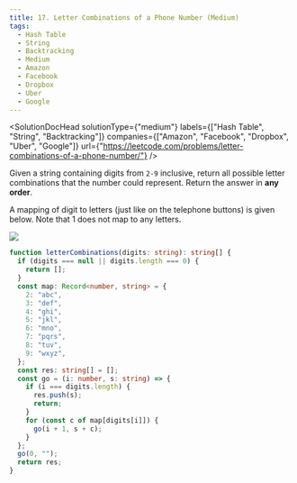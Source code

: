 ```yaml
---
title: 17. Letter Combinations of a Phone Number (Medium)
tags:
  - Hash Table
  - String
  - Backtracking
  - Medium
  - Amazon
  - Facebook
  - Dropbox
  - Uber
  - Google
---
```



<SolutionDocHead
  solutionType={"medium"}
  labels={["Hash Table", "String", "Backtracking"]}
  companies={["Amazon", "Facebook", "Dropbox", "Uber", "Google"]}
  url={"https://leetcode.com/problems/letter-combinations-of-a-phone-number/"}
/>

Given a string containing digits from `2-9` inclusive, return all possible letter combinations that the number could represent. Return the answer in <b>any order</b>.

A mapping of digit to letters (just like on the telephone buttons) is given below. Note that 1 does not map to any letters.

<img src={imageURL} />

```ts title=solution.ts
function letterCombinations(digits: string): string[] {
  if (digits === null || digits.length === 0) {
    return [];
  }
  const map: Record<number, string> = {
    2: "abc",
    3: "def",
    4: "ghi",
    5: "jkl",
    6: "mno",
    7: "pqrs",
    8: "tuv",
    9: "wxyz",
  };
  const res: string[] = [];
  const go = (i: number, s: string) => {
    if (i === digits.length) {
      res.push(s);
      return;
    }
    for (const c of map[digits[i]]) {
      go(i + 1, s + c);
    }
  };
  go(0, "");
  return res;
}
```
